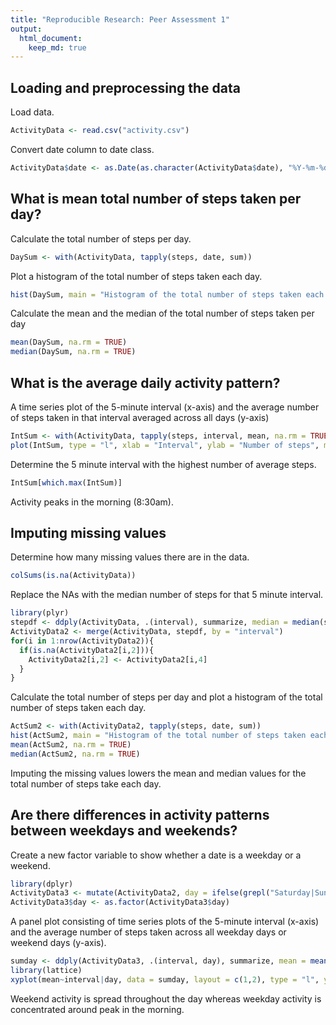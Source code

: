 ```yaml
---
title: "Reproducible Research: Peer Assessment 1"
output: 
  html_document:
    keep_md: true
---
```



## Loading and preprocessing the data
Load data.
```r
ActivityData <- read.csv("activity.csv")
```

Convert date column to date class.
```r
ActivityData$date <- as.Date(as.character(ActivityData$date), "%Y-%m-%d")
```

## What is mean total number of steps taken per day?
Calculate the total number of steps per day.
```r
DaySum <- with(ActivityData, tapply(steps, date, sum))
```

Plot a histogram of the total number of steps taken each day.
```r
hist(DaySum, main = "Histogram of the total number of steps taken each day", xlab = "Total number of steps taken each day")
```

Calculate the mean and the median of the total number of steps taken per day
```r
mean(DaySum, na.rm = TRUE)
median(DaySum, na.rm = TRUE)
```

## What is the average daily activity pattern?
A time series plot of the 5-minute interval (x-axis) and the average number of steps taken in that interval averaged across all days (y-axis)
```r
IntSum <- with(ActivityData, tapply(steps, interval, mean, na.rm = TRUE))
plot(IntSum, type = "l", xlab = "Interval", ylab = "Number of steps", main = "Average daily activity pattern")
```

Determine the 5 minute interval with the highest number of average steps.
```r
IntSum[which.max(IntSum)]
```

Activity peaks in the morning (8:30am).

## Imputing missing values
Determine how many missing values there are in the data.
```r
colSums(is.na(ActivityData))
```

Replace the NAs with the median number of steps for that 5 minute interval.
```r
library(plyr)
stepdf <- ddply(ActivityData, .(interval), summarize, median = median(steps, na.rm = TRUE))
ActivityData2 <- merge(ActivityData, stepdf, by = "interval")
for(i in 1:nrow(ActivityData2)){
  if(is.na(ActivityData2[i,2])){
    ActivityData2[i,2] <- ActivityData2[i,4] 
  }
}
```

Calculate the total number of steps per day and plot a histogram of the total number of steps taken each day.
```r
ActSum2 <- with(ActivityData2, tapply(steps, date, sum))
hist(ActSum2, main = "Histogram of the total number of steps taken each day", xlab = "Total number of steps taken each day")
mean(ActSum2, na.rm = TRUE)
median(ActSum2, na.rm = TRUE)
```

Imputing the missing values lowers the mean and median values for the total number of steps take each day.

## Are there differences in activity patterns between weekdays and weekends?
Create a new factor variable to show whether a date is a weekday or a weekend.
```r
library(dplyr)
ActivityData3 <- mutate(ActivityData2, day = ifelse(grepl("Saturday|Sunday", weekdays(date)), "weekend", "weekday"))
ActivityData3$day <- as.factor(ActivityData3$day)
```

A panel plot consisting of time series plots of the 5-minute interval (x-axis) and the average number of steps taken across all weekday days or weekend days (y-axis). 
```r
sumday <- ddply(ActivityData3, .(interval, day), summarize, mean = mean(steps, na.rm = TRUE))
library(lattice)
xyplot(mean~interval|day, data = sumday, layout = c(1,2), type = "l", ylab = "Number of steps", xlab = "Interval")
```

Weekend activity is spread throughout the day whereas weekday activity is concentrated around peak in the morning.